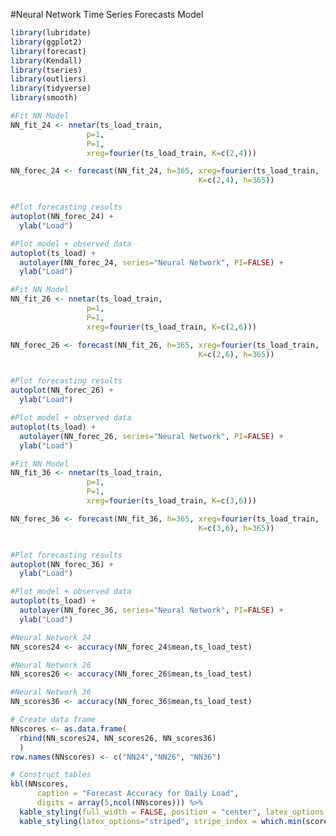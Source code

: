 #Neural Network Time Series Forecasts Model

```r
library(lubridate)
library(ggplot2)
library(forecast)  
library(Kendall)
library(tseries)
library(outliers)
library(tidyverse)
library(smooth)
```

```r
#Fit NN Model
NN_fit_24 <- nnetar(ts_load_train,
                 p=1,
                 P=1,
                 xreg=fourier(ts_load_train, K=c(2,4)))

NN_forec_24 <- forecast(NN_fit_24, h=365, xreg=fourier(ts_load_train, 
                                          K=c(2,4), h=365))


#Plot forecasting results
autoplot(NN_forec_24) +
  ylab("Load") 

#Plot model + observed data
autoplot(ts_load) +
  autolayer(NN_forec_24, series="Neural Network", PI=FALSE) +
  ylab("Load")

```

```r
#Fit NN Model
NN_fit_26 <- nnetar(ts_load_train,
                 p=1,
                 P=1,
                 xreg=fourier(ts_load_train, K=c(2,6)))

NN_forec_26 <- forecast(NN_fit_26, h=365, xreg=fourier(ts_load_train, 
                                          K=c(2,6), h=365))


#Plot forecasting results
autoplot(NN_forec_26) +
  ylab("Load") 

#Plot model + observed data
autoplot(ts_load) +
  autolayer(NN_forec_26, series="Neural Network", PI=FALSE) +
  ylab("Load")

```

```r
#Fit NN Model
NN_fit_36 <- nnetar(ts_load_train,
                 p=1,
                 P=1,
                 xreg=fourier(ts_load_train, K=c(3,6)))

NN_forec_36 <- forecast(NN_fit_36, h=365, xreg=fourier(ts_load_train, 
                                          K=c(3,6), h=365))


#Plot forecasting results
autoplot(NN_forec_36) +
  ylab("Load") 

#Plot model + observed data
autoplot(ts_load) +
  autolayer(NN_forec_36, series="Neural Network", PI=FALSE) +
  ylab("Load")

```

```r

#Neural Network 24
NN_scores24 <- accuracy(NN_forec_24$mean,ts_load_test)

#Neural Network 26
NN_scores26 <- accuracy(NN_forec_26$mean,ts_load_test)

#Neural Network 36
NN_scores36 <- accuracy(NN_forec_36$mean,ts_load_test)

# Create data frame
NNscores <- as.data.frame(
  rbind(NN_scores24, NN_scores26, NN_scores36)
  )
row.names(NNscores) <- c("NN24","NN26", "NN36")

# Construct tables
kbl(NNscores, 
      caption = "Forecast Accuracy for Daily Load",
      digits = array(5,ncol(NNscores))) %>%
  kable_styling(full_width = FALSE, position = "center", latex_options = "hold_position") %>%
  kable_styling(latex_options="striped", stripe_index = which.min(scores[,"MAPE"]))
```